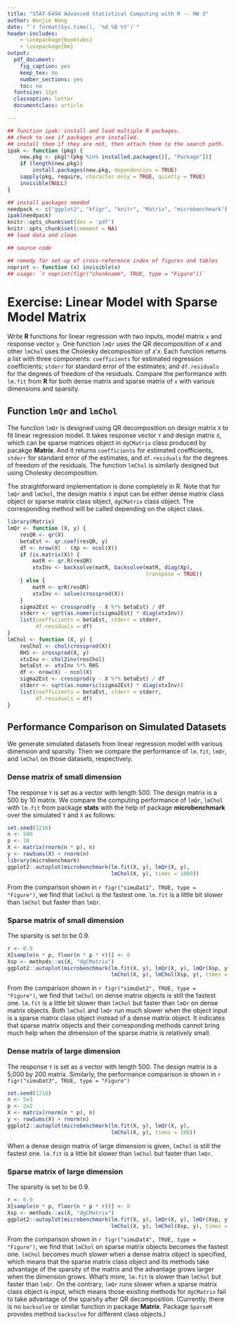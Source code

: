 ```yaml
---
title: "STAT-6494 Advanced Statistical Computing with R -- HW 3"
author: Wenjie Wang
date: "`r format(Sys.time(), '%d %B %Y')`"
header-includes:
    - \usepackage{booktabs}
    - \usepackage{bm}
output:
  pdf_document:
    fig_caption: yes
    keep_tex: no
    number_sections: yes
    toc: no
  fontsize: 11pt
  classoption: letter
  documentclass: article

---
```


```r
## function ipak: install and load multiple R packages.
## check to see if packages are installed.
## install them if they are not, then attach them to the search path.
ipak <- function (pkg) {
    new.pkg <- pkg[!(pkg %in% installed.packages()[, "Package"])]
    if (length(new.pkg))
        install.packages(new.pkg, dependencies = TRUE)
    sapply(pkg, require, character.only = TRUE, quietly = TRUE)
    invisible(NULL)
}

## install packages needed
needpack <- c("ggplot2", "kfigr", "knitr", "Matrix", "microbenchmark")
ipak(needpack)
knitr::opts_chunk$set(dev = 'pdf')
knitr::opts_chunk$set(comment = NA)
## load data and clean

## source code

## remedy for set-up of cross-reference index of figures and tables
noprint <- function (x) invisible(x)
## usage: `r noprint(figr("chunkname", TRUE, type = "Figure"))`

```

# Exercise: Linear Model with Sparse Model Matrix

Write **R** functions for linear regression with two inputs, model matrix `x`
and response vector `y`. One function `lmQr` uses the QR decomposition of $x$
and other `lmChol` uses the Cholesky decomposition of $x'x$. Each function
returns a list with three components: `coefficients` for estimated regression
coefficients; `stderr` for standard error of the estimates; and `df.residuals`
for the degrees of freedom of the residuals. Compare the performance with
`lm.fit` from **R** for both dense matrix and sparse matrix of `x` with various
dimensions and sparsity.


## Function `lmQr` and `lmChol`

The function `lmQr` is designed using QR decomposition on design matrix `X` to
fit linear regression model. It takes response vector `Y` and design matrix `X`,
which can be sparse matrices object in `dgCMatrix` class produced by pacakge
**Matrix**.  And it returns `coefficients` for estimated coefficients, `stderr`
for standard error of the estimates, and `df.residuals` for the degrees of
freedom of the residuals.  The function `lmChol` is similarly designed but using
Cholesky decomposition.

The straightforward implementation is done completely in R.  Note that for
`lmQr` and `lmChol`, the design matrix `X` input can be either dense matrix
class object or sparse matrix class object, `dgCMatrix` class object. The
corresponding method will be called depending on the object class.

```r
library(Matrix)
lmQr <- function (X, y) {
    resQR <- qr(X)
    betaEst <- qr.coef(resQR, y)
    df <- nrow(X) - (Xp <- ncol(X))
    if (is.matrix(X)) {
        matR <- qr.R(resQR)
        xtxInv <- backsolve(matR, backsolve(matR, diag(Xp),
                                            transpose = TRUE))
    } else {
        matR <- qrR(resQR)
        xtxInv <- solve(crossprod(X))
    }
    sigma2Est <- crossprod(y - X %*% betaEst) / df
    stderr <- sqrt(as.numeric(sigma2Est) * diag(xtxInv))
    list(coefficients = betaEst, stderr = stderr,
         df.residuals = df)
}
lmChol <- function (X, y) {
    resChol <- chol(crossprod(X))
    RHS <- crossprod(X, y)
    xtxInv <- chol2inv(resChol)
    betaEst <- xtxInv %*% RHS
    df <- nrow(X) - ncol(X)
    sigma2Est <- crossprod(y - X %*% betaEst) / df
    stderr <- sqrt(as.numeric(sigma2Est) * diag(xtxInv))
    list(coefficients = betaEst, stderr = stderr,
         df.residuals = df)
}
```


## Performance Comparison on Simulated Datasets

We generate simulated datasets from linear regression model with various
dimension and sparsity. Then we compare the performance of `lm.fit`,
`lmQr`, and `lmChol` on those datasets, respectively.

### Dense matrix of small dimension 

The response `Y` is set as a vector with length 500.
The design matrix is a 500 by 10 matrix.
We compare the computing performance of `lmQr`, `lmChol` with `lm.fit`
from package **stats** with the help of package **microbenchmark** over
the simulated `Y` and `X` as follows:

```r
set.seed(1216)
n <- 500
p <- 10
X <- matrix(rnorm(n * p), n)
y <- rowSums(X) + rnorm(n)
library(microbenchmark)
ggplot2::autoplot(microbenchmark(lm.fit(X, y), lmQr(X, y),
                                 lmChol(X, y), times = 1000))
```

From the comparison shown in `r figr("simuDat1", TRUE, type = "Figure")`,
we find that `lmChol` is the fastest one.
`lm.fit` is a little bit slower than `lmChol` but faster than `lmQr`.

### Sparse matrix of small dimension 

The sparsity is set to be 0.9.

```r
r <- 0.9
X[sample(n * p, floor(n * p * r))] <- 0
Xsp <- methods::as(X, "dgCMatrix")
ggplot2::autoplot(microbenchmark(lm.fit(X, y), lmQr(X, y), lmQr(Xsp, y),
                                 lmChol(X, y), lmChol(Xsp, y), times = 100))
```

From the comparison shown in `r figr("simuDat2", TRUE, type = "Figure")`,
we find that `lmChol` on dense matrix objects is still the
fastest one. `lm.fit` is a little bit slower than `lmChol` but faster than `lmQr`
on dense matrix objects. Both `lmChol` and `lmQr` run much slower when the object
input is a sparse matrix class object instead of a dense matrix object.
It indicates that sparse matrix objects and their corresponding methods cannot
bring much help when the dimension of the sparse matrix is relatively small.


### Dense matrix of large dimension 

The response `Y` is set as a vector with length 500.
The design matrix is a 5,000 by 200 matrix.
Similarly, the performance comparison is shown in
`r figr("simuDat3", TRUE, type = "Figure")`

```r
set.seed(1216)
n <- 5e3
p <- 2e2
X <- matrix(rnorm(n * p), n)
y <- rowSums(X) + rnorm(n)
ggplot2::autoplot(microbenchmark(lm.fit(X, y), lmQr(X, y),
                                 lmChol(X, y), times = 100))
```

When a dense design matrix of large dimension is given, `lmChol` is still
the fastest one. `lm.fit` is a little bit slower than
`lmChol` but faster than `lmQr`.

### Sparse matrix of large dimension 

The sparsity is set to be 0.9.

```r
r <- 0.9
X[sample(n * p, floor(n * p * r))] <- 0
Xsp <- methods::as(X, "dgCMatrix")
ggplot2::autoplot(microbenchmark(lm.fit(X, y), lmQr(X, y), lmQr(Xsp, y),
                                 lmChol(X, y), lmChol(Xsp, y), times = 100))
```

From the comparison shown in `r figr("simuDat4", TRUE, type = "Figure")`, we
find that `lmChol` on sparse matrix objects becomes the fastest one. `lmChol`
becomes much slower when a dense matrix object is specified, which means that
the sparse matrix class object and its methods take advantage of the sparsity of
the matrix and the advantage grows larger when the dimension grows.
What's more, `lm.fit` is slower than `lmChol` but faster than `lmQr`.
On the contrary, `lmQr` runs slower when a sparse matrix class object
is input, which means those existing methods for `dgCMatrix` fail to
take advantage of the sparsity after QR decomposition.
(Currently, there is no `backsolve` or similar function in package **Matrix**.
Package `SparseM` provides method `backsolve` for different class objects.)



